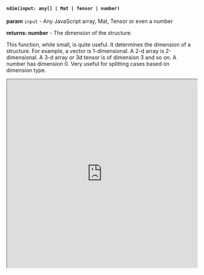 

#### `ndim(input: any[] | Mat | Tensor | number)`

**param** `input` - Any JavaScript array, Mat, Tensor or even a number

**returns: number** - The dimension of the structure. 

This function, while small, is quite useful. It determines the dimension of a structure. For example, a vector is 1-dimensional. A 2-d array is 2-dimensional. A 3-d array or 3d tensor is of dimension 3 and so on. A number has dimension 0. Very useful for splitting cases based on dimension type.

<iframe src="https://hlab.app/s/docs/ndim_hbook"
    width="100%"
    height="500px">
  </iframe>

